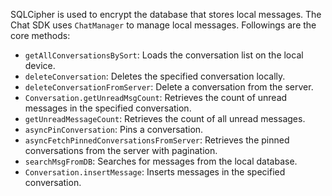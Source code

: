 <PlatformWrapper platform="android">

SQLCipher is used to encrypt the database that stores local messages. The Chat SDK uses `ChatManager` to manage local messages. Followings are the core methods:

- `getAllConversationsBySort`: Loads the conversation list on the local device.
- `deleteConversation`: Deletes the specified conversation locally.
- `deleteConversationFromServer`: Delete a conversation from the server.
- `Conversation.getUnreadMsgCount`: Retrieves the count of unread messages in the specified conversation.
- `getUnreadMessageCount`: Retrieves the count of all unread messages.
- `asyncPinConversation`: Pins a conversation.
- `asyncFetchPinnedConversationsFromServer`: Retrieves the pinned conversations from the server with pagination.
- `searchMsgFromDB`: Searches for messages from the local database.
- `Conversation.insertMessage`: Inserts messages in the specified conversation.

</PlatformWrapper>